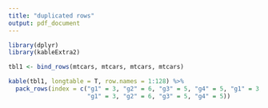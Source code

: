 ```yaml
---
title: "duplicated rows"
output: pdf_document
---
```


```r
library(dplyr)
library(kableExtra2)

tbl1 <- bind_rows(mtcars, mtcars, mtcars, mtcars)

kable(tbl1, longtable = T, row.names = 1:128) %>%
  pack_rows(index = c("g1" = 3, "g2" = 6, "g3" = 5, "g4" = 5, "g1" = 3, "g2" = 6, "g3" = 5, "g4" = 5,
                      "g1" = 3, "g2" = 6, "g3" = 5, "g4" = 5))
```
